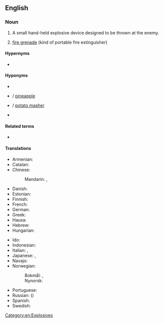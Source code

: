 ==English==
{{wikipedia}}

===Noun===
{{en-noun}}

# {{lb|en|military}} A small hand-held explosive device designed to be thrown at the enemy.
# {{lb|en|archaic}} [[fire grenade]] (kind of portable fire extinguisher)

====Hypernyms====
* {{l|en|grenade}}

====Hyponyms====
* {{l|en|Mills bomb}}
* {{l|en|pineapple grenade}} / [[pineapple]]
* {{l|en|potato-masher grenade}} / [[potato masher]]
* {{l|en|grenado}}

====Related terms====
* {{l|en|grenade}}

====Translations====
{{trans-top|explosive device}}
* Armenian: {{t+|hy|նռնակ}}
* Catalan: {{t|ca|granada de mà|f}}
* Chinese:
*: Mandarin: {{t+|cmn|手榴彈|sc=Hani}}, {{t+|cmn|手榴弹|tr=shǒuliúdàn|sc=Hani}}
* Danish: {{t|da|håndgranat|c}}
* Estonian: {{t|et|käsigranaat}}
* Finnish: {{t+|fi|käsikranaatti}}
* French: {{t|fr|grenade à main|f}}
* German: {{t+|de|Handgranate|f}}
* Greek: {{t+|el|χειροβομβίδα|f}}
* Hausa: {{t|ha|gurnet|f|alt=gùr̃nêt}}
* Hebrew: {{t|he|רמון יד|tr=rimon yad}}
* Hungarian: {{t+|hu|kézigránát}}
{{trans-mid}}
* Ido: {{t+|io|grenado}}
* Indonesian: {{t|id|granat tangan}}
* Italian: {{t+|it|granata|f}}, {{t|it|bomba a mano|f}}
* Japanese: {{t+|ja|手榴弾|tr=てりゅうだん, teryūdan, しゅりゅうだん, shuryūdan|sc=Jpan}}, {{t|ja|手投げ弾|tr=てなげだん, tenagedan|sc=Jpan}}
* Navajo: {{t|nv|dadilhóni aheltłʼidígíí}}
* Norwegian:
*: Bokmål: {{t|nb|håndgranat|m}}, {{t|nb|handgranat|m}}
*: Nynorsk: {{t|nn|handgranat|m}}
* Portuguese: {{t|pt|granada de mão|f}}
* Russian: ({{l|ru|ручной|ручна́я}}) {{t+|ru|грана́та|f}}
* Spanish: {{t|es|granada de mano|f}}
* Swedish: {{t+|sv|handgranat|c}}
{{trans-bottom}}

[[Category:en:Explosives]]